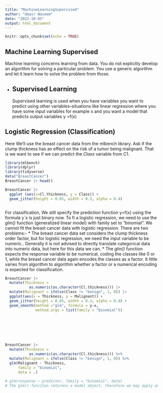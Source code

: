 ```yaml
---
title: "MachineLearningSupervised"
author: "Umair Waseem"
date: "2022-10-05"
output: html_document
---
```


```r
knitr::opts_chunk$set(echo = TRUE)
```

## Machine Learning Supervised

Machine learning concerns learning from data. You do not explicitly develop an algorithm for solving a particular problem. You use a generic algorithm and let it learn how to solve the problem from those.


* ## Supervised Learning
  Supervised learning is used when you have variables you want to predict using other variables--situations like linear regression where you have some input variables for example x and you want a model that predicts output variables y =f(x)
  
  
## Logistic Regression (Classification)
  
  Here We'll use the breast cancer data from the mlbench library.
  Ask if the clump thickness has an effect on the risk of a tumor being malignant. That is we want to see if we can predict the _Class_ variable from C1. 
  
```r
library(mlbench)
library(dplyr)
library(tidyverse)
data("BreastCancer")
BreastCancer |> head()


```
```r
BreastCancer |> 
  ggplot (aes(x=Cl.thickness, y = Class)) +
  geom_jitter(height = 0.05, width = 0.3, alpha = 0.4)



```
  
  For classification, We still specify the prediction function y=f(x) using the formula y`x is just binary now. To fi a logistic regression, we need to use the _glm()_ function (generalized linear model) with family set to "binomial". 
  We cannot fit the breast cancer data with logistic regression. There are two problems:-
* The breast cancer data set considers the clump thickness order factor, but for logistic regression, we need the input variable to be numeric.. Generally it is not advised to directly translate categorical data into numeric data, but here for this data we can. 
* The _glm()_ function expects the response variable to be numerical, coding the classes like 0 or 1, while the breast cancer data again encodes the classes as a factor. It little varies from algorithm to algorithm whether a factor or a numerical encoding is expected for classification. 
  
  
```r
BreastCancer |>
  mutate(Thickness = 
           as.numeric(as.character(Cl.thickness))) |>
  mutate(Malignant = ifelse(Class != "benign", 1, 0)) |>
  ggplot(aes(x = Thickness, y = Malignant)) +
  geom_jitter(height = 0.05, width = 0.3, alpha = 0.4) +
  geom_smooth(method ="glm", formula = y~x, 
              method.args = list(family = "binomial"))
          
  






```
  
```r

BreastCancer |>
  mutate(Thickness = 
           as.numeric(as.character(Cl.thickness))) %>%
  mutate(Malignant = ifelse(Class != "benign", 1, 0)) %>%
  glm(Malignant ~ Thickness,
      family = "binomial",
      data = .)
  
# glm(response ~ predictor, family = "binomial", data)
# The glm() funciton returens a model object, therefore we may apply extroactro functions, such as summay, fited(), or predict() among others. Please not that output numbers are on the logit scale. To actually predict probabilities we need ot provided the predict() function an additional argument _type = "response"_


```
  
  